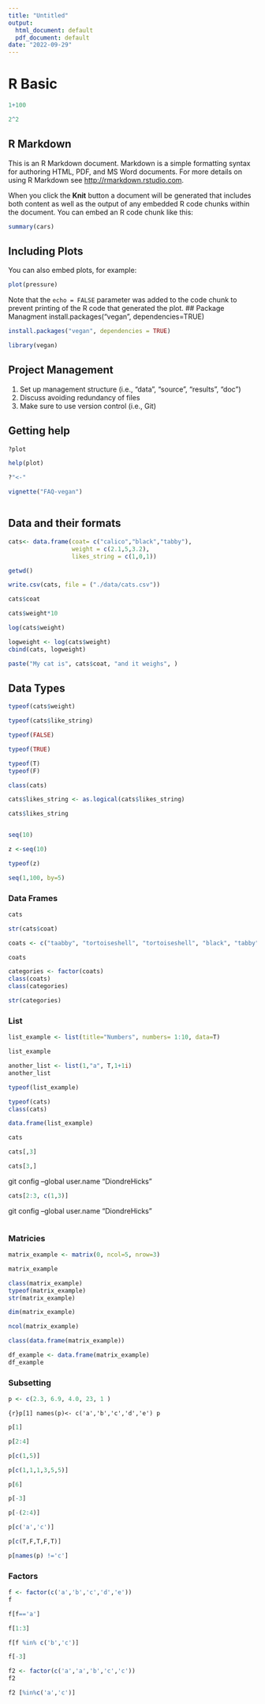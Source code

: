 ```yaml
---
title: "Untitled"
output:
  html_document: default
  pdf_document: default
date: "2022-09-29"
---
```

# R Basic
```r
1+100
```

```r
2^2
```



## R Markdown

This is an R Markdown document. Markdown is a simple formatting syntax for authoring HTML, PDF, and MS Word documents. For more details on using R Markdown see <http://rmarkdown.rstudio.com>.

When you click the **Knit** button a document will be generated that includes both content as well as the output of any embedded R code chunks within the document. You can embed an R code chunk like this:

```r
summary(cars)
```

## Including Plots

You can also embed plots, for example:

```r
plot(pressure)
```

Note that the `echo = FALSE` parameter was added to the code chunk to prevent printing of the R code that generated the plot.
## Package Managment
install.packages("vegan", dependencies=TRUE)
```r
install.packages("vegan", dependencies = TRUE)
```
```r
library(vegan)
```

## Project Management

1. Set up management structure (i.e., "data", "source", "results", "doc")
2. Discuss avoiding redundancy of files
3. Make sure to use version control (i.e., Git)

## Getting help
```r
?plot
```

```r
help(plot)
```

```r
?"<-"
```

```r
vignette("FAQ-vegan")
```

```r

```

## Data and their formats

```r
cats<- data.frame(coat= c("calico","black","tabby"),
                  weight = c(2.1,5,3.2),
                  likes_string = c(1,0,1))
```
```r
getwd()
```

```r
write.csv(cats, file = ("./data/cats.csv"))
```

```r
cats$coat
```

```r
cats$weight*10
```

```r
log(cats$weight)
```

```r
logweight <- log(cats$weight)
cbind(cats, logweight)
```

```r
paste("My cat is", cats$coat, "and it weighs", )
```

## Data Types

```r
typeof(cats$weight)
```

```r
typeof(cats$like_string)
```

```r
typeof(FALSE)
```

```r
typeof(TRUE)
```

```r
typeof(T)
typeof(F)
```

```r
class(cats)
```

```r
cats$likes_string <- as.logical(cats$likes_string)
```

```r
cats$likes_string
```





```r
```


```r
seq(10)
```

```r
z <-seq(10)
```


```r
typeof(z)
```

```r
seq(1,100, by=5)
```

### Data Frames
```r
cats
```

```r
str(cats$coat)
```

```r
coats <- c("taabby", "tortoiseshell", "tortoiseshell", "black", "tabby")
```

```r
coats
```

```r
categories <- factor(coats)
class(coats)
class(categories)
```

```r
str(categories)
```

### List
```r
list_example <- list(title="Numbers", numbers= 1:10, data=T)
```

```r
list_example
```

```r
another_list <- list(1,"a", T,1+1i)
another_list
```

```r
typeof(list_example)
```

```r
typeof(cats)
class(cats)
```

```r
data.frame(list_example)
```

```r
cats
```

```r
cats[,3]
```

```r
cats[3,]
```
git config --global user.name "DiondreHicks"
```r
cats[2:3, c(1,3)]
```

git config --global user.name "DiondreHicks"

```r

```

### Matricies
```r
matrix_example <- matrix(0, ncol=5, nrow=3)
```

```r
matrix_example
```

```r
class(matrix_example)
typeof(matrix_example)
str(matrix_example)
```

```r
dim(matrix_example)
```

```r
ncol(matrix_example)
```

```r
class(data.frame(matrix_example))
```

```r
df_example <- data.frame(matrix_example)
df_example
```

### Subsetting

```r
p <- c(2.3, 6.9, 4.0, 23, 1 )
```

```{r}p[1]
names(p)<- c('a','b','c','d','e')
p
```

```r
p[1]
```

```r
p[2:4]
```

```r
p[c(1,5)]
```

```r
p[c(1,1,1,3,5,5)]
```

```r
p[6]
```

```r
p[-3]
```
```r
p[-(2:4)]
```

```r
p[c('a','c')]
```

```r
p[c(T,F,T,F,T)]
```

```r
p[names(p) !='c']
```

### Factors

```r
f <- factor(c('a','b','c','d','e'))
f
```

```r
f[f=='a']
```

```r
f[1:3]
```

```r
f[f %in% c('b','c')]
```

```r
f[-3]
```

```r
f2 <- factor(c('a','a','b','c','c'))
f2
```

```r
f2 [%in%c('a','c')]
```

